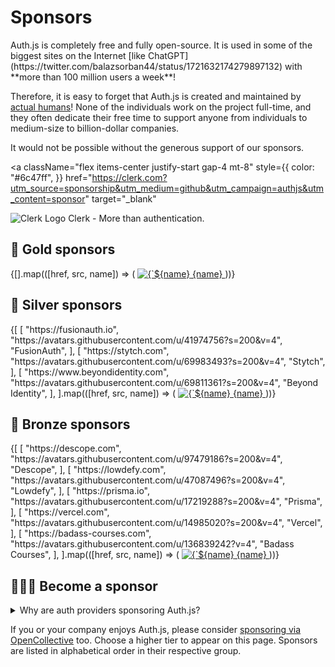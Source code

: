 
# Sponsors

<Callout type="info">
  Auth.js is completely free and fully open-source. It is used in some of the
  biggest sites on the Internet [like
  ChatGPT](https://twitter.com/balazsorban44/status/1721632174279897132) with
  **more than 100 million users a week**!
</Callout>

Therefore, it is easy to forget that Auth.js is created and maintained by [actual humans](/contributors#core-team)! None of the individuals work on the project full-time, and they often dedicate their free time to support anyone from individuals to medium-size to billion-dollar companies.

It would not be possible without the generous support of our sponsors.

<a
  className="flex items-center justify-start gap-4 mt-8"
  style={{
    color: "#6c47ff",
  }}
  href="https://clerk.com?utm_source=sponsorship&utm_medium=github&utm_campaign=authjs&utm_content=sponsor"
  target="_blank"
>
  <img
    src="/img/etc/clerk-logo.svg"
    alt="Clerk Logo"
    className="rounded-xl w-24 dark:bg-[#f0f4f9] px-6 py-4"
  />
  <span className="text-xl md:text-3xl text-sky-600">
    Clerk - More than authentication.
  </span>
</a>

## 🥇 Gold sponsors

<div className="flex flex-wrap gap-2">
  {[].map(([href, src, name]) => (
    <a
      key={name}
      href={href}
      target="_blank"
      className="text-center flex flex-col items-center gap-3 text-sky-600 font-semibold mt-8"
    >
      <img
        className="w-20 bg-slate-100 rounded-md p-2"
        src={src}
        alt={`${name} Logo`}
      />
      {name}
    </a>
  ))}
</div>

## 🥈 Silver sponsors

<div className="flex flex-wrap flex-row gap-8 md:gap-16 pt-8">
  {[
    [
      "https://fusionauth.io",
      "https://avatars.githubusercontent.com/u/41974756?s=200&v=4",
      "FusionAuth",
    ],
    [
      "https://stytch.com",
      "https://avatars.githubusercontent.com/u/69983493?s=200&v=4",
      "Stytch",
    ],
    [
      "https://www.beyondidentity.com",
      "https://avatars.githubusercontent.com/u/69811361?s=200&v=4",
      "Beyond Identity",
    ],
  ].map(([href, src, name]) => (
    <a
      key={name}
      href={href}
      target="_blank"
      className="text-center flex flex-col items-center gap-3 text-sky-600 font-semibold"
    >
      <img
        className="w-20 bg-slate-100 rounded-md p-2"
        src={src}
        alt={`${name} Logo`}
      />
      {name}
    </a>
  ))}
</div>

## 🥉 Bronze sponsors

<div className="flex flex-wrap flex-row gap-8 md:gap-16 pt-8">
  {[
    [
      "https://descope.com",
      "https://avatars.githubusercontent.com/u/97479186?s=200&v=4",
      "Descope",
    ],
    [
      "https://lowdefy.com",
      "https://avatars.githubusercontent.com/u/47087496?s=200&v=4",
      "Lowdefy",
    ],
    [
      "https://prisma.io",
      "https://avatars.githubusercontent.com/u/17219288?s=200&v=4",
      "Prisma",
    ],
    [
      "https://vercel.com",
      "https://avatars.githubusercontent.com/u/14985020?s=200&v=4",
      "Vercel",
    ],
    [
      "https://badass-courses.com",
      "https://avatars.githubusercontent.com/u/136839242?v=4",
      "Badass Courses",
    ],
  ].map(([href, src, name]) => (
    <a
      key={name}
      href={href}
      target="_blank"
      className="text-center flex flex-col items-center gap-3 text-sky-600 font-semibold"
    >
      <img
        className="w-20 bg-slate-100 rounded-md p-2"
        src={src}
        alt={`${name} Logo`}
      />
      {name}
    </a>
  ))}
</div>

## 🙇🏽‍♂️ Become a sponsor

<div className="mt-8">
<details>
  <summary>
    Why are auth providers sponsoring Auth.js?
  </summary>

Auth.js is a set of libraries that make it easy to add authentication to any application with any framework. There are companies who provide authentication as a service with high availability/first-class support and more. Auth.js libraries make it easy to integrate with them. Some of the following companies very generously sponsor Auth.js to help support the project and the community. We welcome their support and are grateful for it. If you feel that Auth.js is not able to meet your needs, we encourage you to check them out.

</details>
</div>

If you or your company enjoys Auth.js, please consider [sponsoring via OpenCollective](https://opencollective.com/nextauth) too. Choose a higher tier to appear on this page. Sponsors are listed in alphabetical order in their respective group.
